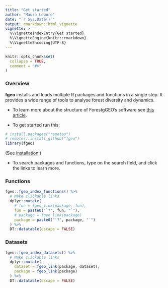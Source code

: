```yaml
---
title: "Get started"
author: "Mauro Lepore"
date: "`r Sys.Date()`"
output: rmarkdown::html_vignette
vignette: >
  %\VignetteIndexEntry{Get started}
  %\VignetteEngine{knitr::rmarkdown}
  %\VignetteEncoding{UTF-8}
---
```


```r
knitr::opts_chunk$set(
  collapse = TRUE,
  comment = "#>"
)
```

### Overview

__fgeo__ installs and loads multiple R packages and functions in a single step. It provides a wide range of tools to analyse forest diversity and dynamics.

* To learn more about the structure of ForestgGEO's software see [this article](https://goo.gl/c5X6qk).

* To get started run this:

```r
# install.packages("remotes")
# remotes::install_github("fgeo")
library(fgeo)
```

(See [installation](https://forestgeo.github.io/fgeo/#installation).)

* To search packages and functions, type on the search field, and click the links to learn more.

### Functions

```r
fgeo::fgeo_index_functions() %>% 
  # Make clickable links
  dplyr::mutate(
    # fun = fgeo_link(package, fun),
    fun = paste0("`?", fun, "`"),
    # package = fgeo_link(package)
    package = paste0("`?", package, "`")
  ) %>% 
  DT::datatable(escape = FALSE)
```

### Datasets

```r
fgeo::fgeo_index_datasets() %>% 
  # Make clickable links
  dplyr::mutate(
    dataset = fgeo_link(package, dataset),
    package = fgeo_link(package)
  ) %>% 
  DT::datatable(escape = FALSE)
```
